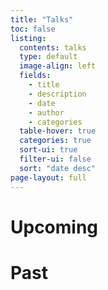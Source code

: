 ```yaml
---
title: "Talks"
toc: false
listing:
  contents: talks
  type: default
  image-align: left
  fields: 
    - title
    - description
    - date
    - author
    - categories
  table-hover: true
  categories: true
  sort-ui: true
  filter-ui: false
  sort: "date desc"
page-layout: full
---
```


# Upcoming

# Past
